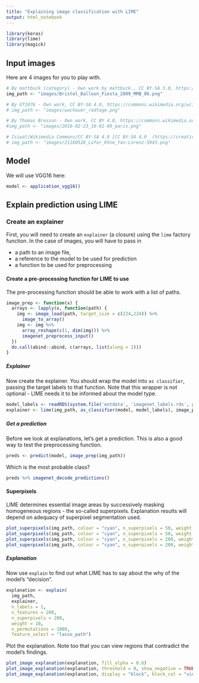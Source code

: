 ```yaml
---
title: "Explaining image classification with LIME"
output: html_notebook
---
```



```r
library(keras)
library(lime)
library(magick)
```


## Input images

Here are 4 images for you to play with.

```r
# By mattbuck (category) - Own work by mattbuck., CC BY-SA 3.0, https://commons.wikimedia.org/w/index.php?curid=20151244
img_path <- "images/Bristol_Balloon_Fiesta_2009_MMB_06.png"

# By GT1976 - Own work, CC BY-SA 4.0, https://commons.wikimedia.org/w/index.php?curid=70893756
# img_path <- "images/wachauer_radtage.png"

# By Thomas Bresson - Own work, CC BY 4.0, https://commons.wikimedia.org/w/index.php?curid=47191548
#img_path <- "images/2016-02-23_16-01-09_paris.png"

# Isiwal/Wikimedia Commons/CC BY-SA 4.0 [CC BY-SA 4.0  (https://creativecommons.org/licenses/by-sa/4.0)], from Wikimedia Commons
# img_path <- "images/21160528_Lofer_Khne_Yan-Lorenz-5943.png"
```

## Model

We will use VGG16 here:

```r
model <- application_vgg16()
```

## Explain prediction using LIME

### Create an explainer

First, you will need to create an `explainer` (a closure) using the `lime` factory function.
In the case of images, you will have to pass in

- a path to an image file,
- a reference to the model to be used for prediction
- a function to be used for preprocessing 

 
#### Create a pre-processing function for LIME to use

The pre-processing function should be able to work with a list of paths.

```r
image_prep <- function(x) {
  arrays <- lapply(x, function(path) {
    img <- image_load(path, target_size = c(224,224)) %>%
      image_to_array()
    img <- img %>%
      array_reshape(c(1, dim(img))) %>%
      imagenet_preprocess_input()
  })
  do.call(abind::abind, c(arrays, list(along = 1)))
}
```


##### Explainer

Now create the explainer. You should wrap the model into `as classifier`, passing the target labels to that function.
Note that this wrapper is not optional - LIME needs it to be informed about the model type.

```r
model_labels <- readRDS(system.file('extdata', 'imagenet_labels.rds', package = 'lime'))
explainer <- lime(img_path, as_classifier(model, model_labels), image_prep)
```


##### Get a prediction

Before we look at explanations, let's get a prediction.
This is also a good way to test the preprocessing function.

```r
preds <- predict(model, image_prep(img_path))
```


Which is the most probable class?

```r
preds %>% imagenet_decode_predictions()
```


#### Superpixels

LIME determines essential image areas by successively masking homogeneous regions - the so-called superpixels.
Explanation results will depend on adequacy of superpixel segmentation used.


```r
plot_superpixels(img_path, colour = "cyan", n_superpixels = 50, weight = 10)
plot_superpixels(img_path, colour = "cyan", n_superpixels = 50, weight = 2)
plot_superpixels(img_path, colour = "cyan", n_superpixels = 200, weight = 10)
plot_superpixels(img_path, colour = "cyan", n_superpixels = 200, weight = 2)
```


##### Explanation

Now use `explain` to find out what LIME has to say about the why of the model's "decision".

```r
explanation <- explain(
  img_path, 
  explainer,
  n_labels = 1, 
  n_features = 200,
  n_superpixels = 200,
  weight = 10, 
  n_permutations = 1000,
  feature_select = "lasso_path")
```

Plot the explanation. Note too that you can view regions that contradict the model's findings.

```r
plot_image_explanation(explanation, fill_alpha = 0.6)
plot_image_explanation(explanation, threshold = 0, show_negative = TRUE, fill_alpha = 0.6)
plot_image_explanation(explanation, display = "block", block_col = "violet")
```


